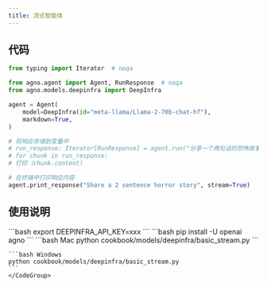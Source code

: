 ```yaml
---
title: 流式智能体
---
```

## 代码

```python cookbook/models/deepinfra/basic_stream.py
from typing import Iterator  # noqa

from agno.agent import Agent, RunResponse  # noqa
from agno.models.deepinfra import DeepInfra

agent = Agent(
    model=DeepInfra(id="meta-llama/Llama-2-70b-chat-hf"),
    markdown=True,
)

# 将响应存储到变量中
# run_response: Iterator[RunResponse] = agent.run("分享一个两句话的恐怖故事", stream=True)
# for chunk in run_response:
# 打印（chunk.content）

# 在终端中打印响应内容
agent.print_response("Share a 2 sentence horror story", stream=True)
```

## 使用说明

<Steps>
  <Snippet file="create-venv-step.mdx" />

  <Step title="设置您的 API 密钥">
    ```bash
    export DEEPINFRA_API_KEY=xxx
    ```
  </Step>

  <Step title="安装库">
    ```bash
    pip install -U openai agno
    ```
  </Step>

  <Step title="运行智能体">
    <CodeGroup>
    ```bash Mac
    python cookbook/models/deepinfra/basic_stream.py
    ```

    ```bash Windows
    python cookbook/models/deepinfra/basic_stream.py
    ```
    </CodeGroup>
  </Step>
</Steps>